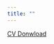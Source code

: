 ```yaml
---
title: ""
---
```


<a href="https://github.com/hannah-paul/hannah-paul.github.io/raw/main/CV-Paul.pdf" target="_blank" rel="noopener">CV Donwload</a>
